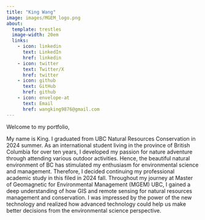 ```yaml
---
title: "King Wang"
image: images/MGEM_logo.png
about:
  template: trestles
  image-width: 20em
  links: 
    - icon: linkedin
      text: LinkedIn
      href: linkedin 
    - icon: twitter
      text: Twitter/X
      href: twitter 
    - icon: github
      text: GitHub
      href: github
    - icon: envelope-at
      text: Email
      href: wangking9876@gmail.com
---
```


Welcome to my portfolio,

My name is King. I graduated from UBC Natural Resources Conservation in 2024 summer. As an international student living in the province of British Columbia for over ten years, I developed my passion for nature adventure through attending various outdoor activities. Hence, the beautiful natural environment of BC has stimulated my enthusiasm for environmental science and management. Therefore, I decided continuing my professional academic study in this filed in 2024 fall. Throughout my journey at Master of Geomagnetic for Environmental Management (MGEM) UBC, I gained a deep understanding of how GIS and remote sensing for natural resources management and conservation. I was impressed by the power of the new technology and realized how advanced technology could help us make better decisions from the environmental science perspective.

 

